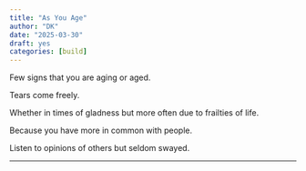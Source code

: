 ```yaml
---
title: "As You Age"
author: "DK"
date: "2025-03-30"
draft: yes
categories: [build]
---
```


Few signs that you are aging or aged.

Tears come freely.

Whether in times of gladness but more often due to frailties of life.

Because you have more in common with people.

Listen to opinions of others but seldom swayed.

------------------------------------------------------------------------
